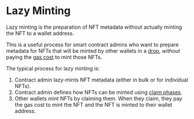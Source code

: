# Lazy Minting

Lazy minting is the preparation of NFT metadata without actually minting the NFT to a wallet address.

This is a useful process for smart contract admins who want to prepare metadata for NFTs that will be minted by other wallets in a [drop](/glossary/drop),
_without_ paying the [gas cost](/glossary/gas) to mint those NFTs.

The typical process for lazy minting is:

1. Contract admin lazy-mints NFT metadata (either in bulk or for individual NFTs).
2. Contract admin defines how NFTs can be minted using [claim phases](/glossary/claim-phases).
3. Other wallets mint NFTs by claiming them. When they claim, they pay the gas cost to mint the NFT and the NFT is minted to their wallet address.
